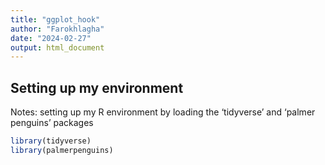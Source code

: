 ```yaml
---
title: "ggplot_hook"
author: "Farokhlagha"
date: "2024-02-27"
output: html_document
---
```

## Setting up my environment
Notes: setting up my R environment by loading the 'tidyverse' and 'palmer penguins'
packages

```r
library(tidyverse)
library(palmerpenguins)
```


